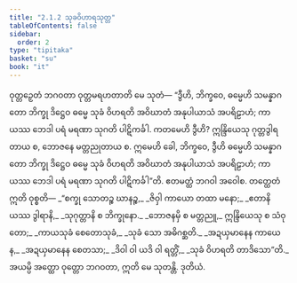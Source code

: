 ```yaml
---
title: "2.1.2 သုခဝိဟာရသုတ္တ"
tableOfContents: false
sidebar:
  order: 2
type: "tipitaka"
basket: "su"
book: "it"
---
```



<DynamicBreadcrumb />

<Division number="29" book="it" e="ch" v="18" p="211">

<Paragraph number="179" book="it">
ဝုတ္တဉှေတံ ဘဂဝတာ ဝုတ္တမရဟတာတိ မေ သုတံ—
</Paragraph>

<Paragraph number="180" book="it">
“ဒွီဟိ, ဘိက္ခဝေ, ဓမ္မေဟိ သမန္နာဂတော ဘိက္ခု ဒိဋ္ဌေဝ ဓမ္မေ သုခံ ဝိဟရတိ အဝိဃာတံ အနုပါယာသံ အပရိဠာဟံ; ကာယဿ ဘေဒါ ပရံ မရဏာ သုဂတိ ပါဋိကင်္ခါ. ကတမေဟိ ဒွီဟိ? ဣန္ဒြိယေသု ဂုတ္တဒွါရတာယ စ, ဘောဇနေ မတ္တညုတာယ စ. ဣမေဟိ ခေါ, ဘိက္ခဝေ, ဒွီဟိ ဓမ္မေဟိ သမန္နာဂတော ဘိက္ခု ဒိဋ္ဌေဝ ဓမ္မေ သုခံ ဝိဟရတိ အဝိဃာတံ အနုပါယာသံ အပရိဠာဟံ; ကာယဿ ဘေဒါ ပရံ မရဏာ သုဂတိ ပါဋိကင်္ခါ”တိ. ဧတမတ္ထံ ဘဂဝါ အဝေါစ. တတ္ထေတံ ဣတိ ဝုစ္စတိ—
</Paragraph>

<Paragraph number="181" type="verses" book="it">
_“စက္ခု သောတဉ္စ ဃာနဉ္စ,_  
_ဇိဝှါ ကာယော တထာ မနော;_  
_ဧတာနိ ယဿ ဒွါရာနိ,_  
_သုဂုတ္တာနိ စ ဘိက္ခုနော._  

</Paragraph>

<Paragraph number="182" type="verses" book="it">
_ဘောဇနမှိ စ မတ္တညူ,_  
ဣန္ဒြိယေသု စ သံဝုတော;_  
_ကာယသုခံ စေတောသုခံ,_  
_သုခံ သော အဓိဂစ္ဆတိ._  

</Paragraph>

<Paragraph number="183" type="verses" book="it">
_အဍယှမာနေန ကာယေန,_  
_အဍယှမာနေန စေတသာ;_  
_ဒိဝါ ဝါ ယဒိ ဝါ ရတ္တိံ,_  
_သုခံ ဝိဟရတိ တာဒိသော”တိ._  

</Paragraph>

<Paragraph number="184" book="it">
အယမ္ပိ အတ္ထော ဝုတ္တော ဘဂဝတာ, ဣတိ မေ သုတန္တိ.

</Paragraph>
</Division>

<Paragraph number="185" type="center" book="it">
ဒုတိယံ.
</Paragraph>